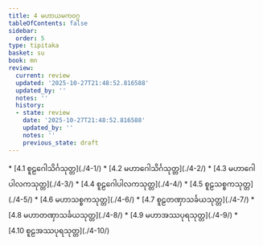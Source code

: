 ```yaml
---
title: 4 မဟာယမကဝဂ္ဂ
tableOfContents: false
sidebar:
  order: 5
type: tipitaka
basket: su
book: mn
review:
  current: review
  updated: '2025-10-27T21:48:52.816588'
  updated_by: ''
  notes: ''
  history:
  - state: review
    date: '2025-10-27T21:48:52.816588'
    updated_by: ''
    notes: ''
    previous_state: draft
---
```



<ReviewStatus review={frontmatter.review} showDetails={true} />

<HypothesisAnnotation frontmatter={frontmatter} />

<DynamicBreadcrumb />



<TableOfContents book="mn" section="4">
* [4.1 စူဠဂေါသိင်္ဂသုတ္တ](./4-1/)
* [4.2 မဟာဂေါသိင်္ဂသုတ္တ](./4-2/)
* [4.3 မဟာဂေါပါလကသုတ္တ](./4-3/)
* [4.4 စူဠဂေါပါလကသုတ္တ](./4-4/)
* [4.5 စူဠသစ္စကသုတ္တ](./4-5/)
* [4.6 မဟာသစ္စကသုတ္တ](./4-6/)
* [4.7 စူဠတဏှာသင်္ခယသုတ္တ](./4-7/)
* [4.8 မဟာတဏှာသင်္ခယသုတ္တ](./4-8/)
* [4.9 မဟာအဿပုရသုတ္တ](./4-9/)
* [4.10 စူဠအဿပုရသုတ္တ](./4-10/)
</TableOfContents>